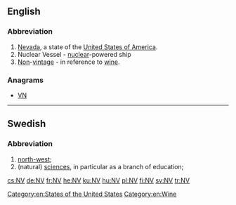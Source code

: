 {{also|N.V.|Nv|nV}}
==English==

===Abbreviation===
{{rfc-header|Abbreviation}}
{{head|en|abbreviation}}

# [[Nevada]], a state of the [[United States of America]].
# Nuclear Vessel - [[nuclear]]-powered ship
# [[non|Non]]-[[vintage]] - in reference to [[wine]].

===Anagrams===
* [[VN#English|VN]]

[[Category:en:States of the United States]]
[[Category:en:Wine]]

----

==Swedish==

===Abbreviation===
{{rfc-header|Abbreviation}}
{{head|sv|abbreviation}}

# [[north-west]]; {{abbreviation of|nordväst|lang=sv}}
# (natural) [[sciences]], in particular as a branch of education; {{abbreviation of|naturvetenskap|lang=sv}}

[[cs:NV]]
[[de:NV]]
[[fr:NV]]
[[he:NV]]
[[ku:NV]]
[[hu:NV]]
[[pl:NV]]
[[fi:NV]]
[[sv:NV]]
[[tr:NV]]